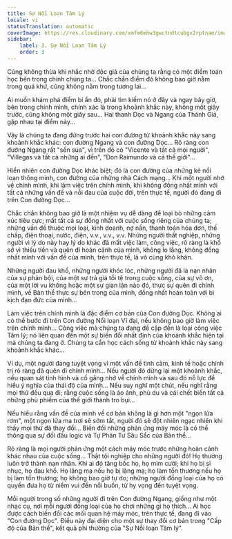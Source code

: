 ```yaml
---
title: Sự Nổi Loạn Tâm Lý
locale: vi
statusTranslation: automatic
coverImage: https://res.cloudinary.com/xmfm6mhw3gwctndtcubgx2rptnae/image/upload/v1740468922/small_cover_tratado_de_psicologia_revolucionaria_a4c0dca4e0.webp
sidebar:
    label: 3. Sự Nổi Loạn Tâm Lý
    order: 3
---
```

Cũng không thừa khi nhắc nhở độc giả của chúng ta rằng có một điểm toán học bên trong chính chúng ta... Chắc chắn điểm đó không bao giờ nằm trong quá khứ, cũng không nằm trong tương lai...

Ai muốn khám phá điểm bí ẩn đó, phải tìm kiếm nó ở đây và ngay bây giờ, bên trong chính mình, chính xác là trong khoảnh khắc này, không một giây trước, cũng không một giây sau... Hai thanh Dọc và Ngang của Thánh Giá, gặp nhau tại điểm này...

Vậy là chúng ta đang đứng trước hai con đường từ khoảnh khắc này sang khoảnh khắc khác: con đường Ngang và con đường Dọc... Rõ ràng con đường Ngang rất "sến súa", vì trên đó có "Vicente và tất cả mọi người", "Villegas và tất cả những ai đến", "Don Raimundo và cả thế giới"...

Hiển nhiên con đường Dọc khác biệt; đó là con đường của những kẻ nổi loạn thông minh, con đường của những nhà Cách mạng... Khi một người nhớ về chính mình, khi làm việc trên chính mình, khi không đồng nhất mình với tất cả những vấn đề và nỗi đau của cuộc đời, trên thực tế, người đó đang đi trên Con đường Dọc...

Chắc chắn không bao giờ là một nhiệm vụ dễ dàng để loại bỏ những cảm xúc tiêu cực; mất tất cả sự đồng nhất với cuộc sống riêng của chúng ta; những vấn đề thuộc mọi loại, kinh doanh, nợ nần, thanh toán hóa đơn, thế chấp, điện thoại, nước, điện, v.v., v.v., v.v. Những người thất nghiệp, những người vì lý do này hay lý do khác đã mất việc làm, công việc, rõ ràng là khổ sở vì thiếu tiền và quên đi hoàn cảnh của mình, không lo lắng, không đồng nhất mình với vấn đề của mình, trên thực tế, là vô cùng khó khăn.

Những người đau khổ, những người khóc lóc, những người đã là nạn nhân của sự phản bội, của một sự trả giá tồi tệ trong cuộc sống, của sự vô ơn, của một lời vu khống hoặc một sự gian lận nào đó, thực sự quên đi chính mình, về Bản thể thực sự bên trong của mình, đồng nhất hoàn toàn với bi kịch đạo đức của mình...

Làm việc trên chính mình là đặc điểm cơ bản của Con đường Dọc. Không ai có thể bước đi trên Con đường Nổi loạn Vĩ đại, nếu không bao giờ làm việc trên chính mình... Công việc mà chúng ta đang đề cập đến là loại công việc Tâm lý; nó liên quan đến một sự biến đổi nhất định của khoảnh khắc hiện tại mà chúng ta đang ở. Chúng ta cần học cách sống từ khoảnh khắc này sang khoảnh khắc khác...

Ví dụ, một người đang tuyệt vọng vì một vấn đề tình cảm, kinh tế hoặc chính trị rõ ràng đã quên đi chính mình... Nếu người đó dừng lại một khoảnh khắc, nếu quan sát tình hình và cố gắng nhớ về chính mình và sau đó nỗ lực để hiểu ý nghĩa của thái độ của mình... Nếu suy nghĩ một chút, nếu nghĩ rằng mọi thứ đều qua đi; rằng cuộc sống là ảo ảnh, phù du và cái chết biến tất cả những phù phiếm của thế giới thành tro bụi...

Nếu hiểu rằng vấn đề của mình về cơ bản không là gì hơn một "ngọn lửa rơm", một ngọn lửa ma trơi sẽ sớm tắt, người đó sẽ đột nhiên ngạc nhiên khi thấy mọi thứ đã thay đổi... Biến đổi những phản ứng máy móc là có thể thông qua sự đối đầu logic và Tự Phản Tư Sâu Sắc của Bản thể...

Rõ ràng là mọi người phản ứng một cách máy móc trước những hoàn cảnh khác nhau của cuộc sống... Thật tội nghiệp cho những người đó! Họ thường luôn trở thành nạn nhân. Khi ai đó tâng bốc họ, họ mỉm cười; khi họ bị sỉ nhục, họ đau khổ. Họ lăng mạ nếu họ bị lăng mạ; họ làm tổn thương nếu họ bị làm tổn thương; họ không bao giờ tự do; những người đồng loại của họ có quyền đưa họ từ niềm vui đến nỗi buồn, từ hy vọng đến tuyệt vọng.

Mỗi người trong số những người đi trên Con đường Ngang, giống như một nhạc cụ, nơi mỗi người đồng loại của họ chơi những gì họ thích... Ai học được cách biến đổi các mối quan hệ máy móc, trên thực tế, đang đi vào "Con đường Dọc". Điều này đại diện cho một sự thay đổi cơ bản trong "Cấp độ của Bản thể", kết quả phi thường của "Sự Nổi loạn Tâm lý".

